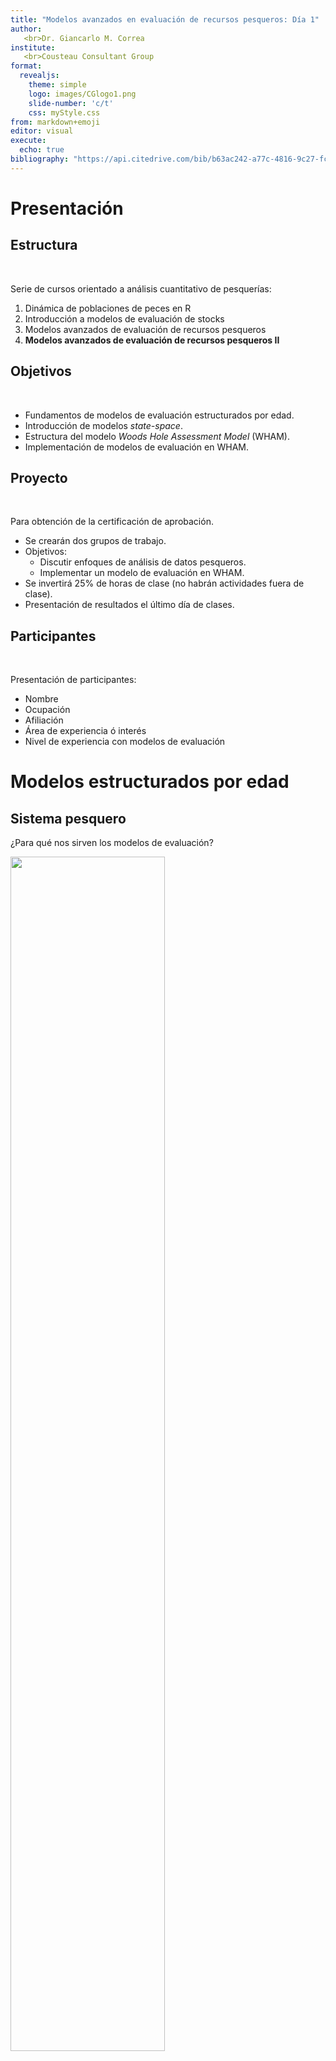 ```yaml
---
title: "Modelos avanzados en evaluación de recursos pesqueros: Día 1"
author: 
   <br>Dr. Giancarlo M. Correa
institute:
   <br>Cousteau Consultant Group
format:
  revealjs:
    theme: simple
    logo: images/CGlogo1.png
    slide-number: 'c/t'
    css: myStyle.css
from: markdown+emoji
editor: visual
execute:
  echo: true
bibliography: "https://api.citedrive.com/bib/b63ac242-a77c-4816-9c27-fcdfb31875b0/references.bib?x=eyJpZCI6ICJiNjNhYzI0Mi1hNzdjLTQ4MTYtOWMyNy1mY2RmYjMxODc1YjAiLCAidXNlciI6ICI1NDQwIiwgInNpZ25hdHVyZSI6ICIyMTMxYjVhZDk1NGYxNDUzYjk3YjZiNjk3ZDIxZWEwODIwZjA4MTBiZTk3YWIxOTNiMGVkMzI1YzI0YTRjZWNkIn0=/bibliography.bib"
---
```


# Presentación

<!-- Install this version of knitr or update RStudio-->
<!-- remotes::install_version("knitr", "1.42") -->

## Estructura

<br>

Serie de cursos orientado a análisis cuantitativo de pesquerías:

::: incremental

1. Dinámica de poblaciones de peces en R
2. Introducción a modelos de evaluación de stocks
3. Modelos avanzados de evaluación de recursos pesqueros
4. **Modelos avanzados de evaluación de recursos pesqueros II**

:::

## Objetivos

<br>

::: incremental

- Fundamentos de modelos de evaluación estructurados por edad.
- Introducción de modelos *state-space*.
- Estructura del modelo *Woods Hole Assessment Model* (WHAM).
- Implementación de modelos de evaluación en WHAM.

:::

## Proyecto

<br>

Para obtención de la certificación de aprobación. 

::: incremental

* Se crearán dos grupos de trabajo.
* Objetivos: 
  - Discutir enfoques de análisis de datos pesqueros.
  - Implementar un modelo de evaluación en WHAM.
* Se invertirá 25% de horas de clase (no habrán actividades fuera de clase).
* Presentación de resultados el último día de clases.

:::

## Participantes

<br>

Presentación de participantes:

::: fragment

- Nombre
- Ocupación
- Afiliación
- Área de experiencia ó interés
- Nivel de experiencia con modelos de evaluación

:::

# Modelos estructurados por edad

## Sistema pesquero

¿Para qué nos sirven los modelos de evaluación?

![](images/D1_img0.jpg){fig-align="center" width="70%"}

## Conceptos básicos

![](images/D1_img1.png){fig-align="center" width="100%"}

::: {.absolute top="650" left="70"}
::: sectionhead
[Stockholm University Baltic Sea Centre]{style="font-size:50%"}
:::
:::

## Conceptos básicos

<br>

Diferencias claves en enfoques para estudiar poblaciones:

![](images/D1_img2.png){fig-align="center" width="70%"}

::: {.absolute top="650" left="70"}
::: sectionhead
[@Haddon_2011]{style="font-size:50%"}
:::
:::

## Enfoque integrado

Combina diferentes tipos de datos en un único análisis. El ajuste a los datos se realiza por medio de una rutina de minimización de alguna función objetivo [@Fournier_1982]. 

::: fragment

Tipos de datos más comunes:

* Capturas
* Índices de abundancia
* Composición por tallas o edades
* Marcaje y recaptura

:::

## Enfoque integrado

<br>

![](images/D1_img3.png){fig-align="center" width="60%"}

::: {.absolute top="650" left="70"}
::: sectionhead
[@Haddon_2011]{style="font-size:50%"}
:::
:::

## Conceptos básicos

<br>

En un modelo de evaluación estructurado por edades tenemos los siguientes componentes principalmente:

* Reclutamiento
* Mortalidad (natural y por pesca)
* Selectividad
* Crecimiento somático

## Plataforma de evaluación

Software o librería orientado a la implementación de modelos de evaluación de stocks (en general). 

::: fragment

::: {.callout-note icon=false}

## Ventajas

- No hay necesidad de codificar
- Comunicación más sencilla

:::

::: {.callout-warning icon=false}

## Desventajas

- No pueden ser aplicables a todos los stocks
- Efecto de *caja negra*

:::

:::
  
## Plataforma de evaluación
  
<br>

Ejemplos: 

* Stock Synthesis [@Methot_2013]
* MULTIFAN-CL [@fournier1998multifan]
* SAM [@Nielsen_2014]
* **WHAM** [@Stock_2021]

# Introducción a modelos *state-space*

## Modelos *state-space*

::: {.callout-tip icon=false}

## Definición

* SSM permiten diferenciar y separar variaciones en procesos de un sistema de los errores de observación.

:::

::: fragment 

Podemos tener dos series temporales:

1. Serie de procesos, o estados, que representan los cambios verdaderos en el sistema.
2. Serie de observaciones que realizamos del sistema.

Los procesos cambian en el tiempo estocásticamente, lo que se conoce como variaciones en procesos (*process variation*).

:::

## Modelos *state-space*

* $z_{t}$: estado en tiempo $t$ (e.g., abundancia de la población)
* $y_{t}$: observaciones

![](images/D1_img4.png){fig-align="center" width="100%"}

[@Auger_M_th__2021]{style="font-size:50%"}

## Modelos *state-space*

Normalmente se asume un proceso Markov (de primer orden) para modelar los estados:

$$z_t = \beta z_{t-1}+\epsilon_t$$

* $\beta$: autocorrelación de estados en el tiempo
* $\epsilon$: variación de procesos, donde:

$$\epsilon_t \sim N(0,\sigma_p^2)$$

$z_0$ puede ser tratado como un parámetro adicional.

## Modelos *state-space*

Para el caso de las observaciones, se asumen que estas son independientes, y se relacionan con los estados:

$$y_t = \alpha z_{t}+\eta_t$$

* $\alpha$: parámetro que regula el sesgo entre observación y estado
* $\eta$: error de observación, donde:

$$\eta_t \sim N(0,\sigma_o^2)$$

## Modelos *state-space*

Podemos caracterizar este modelo en términos de distribuciones de probabilidad:

$$g(y_t \mid z_{t}, \boldsymbol{\theta}_o)$$

$$f(z_t \mid z_{t-1}, \boldsymbol{\theta}_p)$$


para $t=1,...,T$, donde $f$ y $g$ son dos funciones de densidad de probabilidad normales,  $\boldsymbol{\theta}_p$ y $\boldsymbol{\theta}_o$ son vectores de parámetros asociados con cada ecuación:

$$\boldsymbol{\theta}_p = (\beta, \sigma_p^2), \boldsymbol{\theta}_o = (\alpha,\sigma_o^2)$$

## Modelos *state-space*

Los <span style="color:red;">efectos fijos</span> vienen a ser:

$$\boldsymbol{\theta} = (\boldsymbol{\theta}_p, \boldsymbol{\theta}_o, z_0)$$

::: fragment

Y los estados $z_t$ son tratados como <span style="color:red;">variables aleatorias</span>.

Por lo tanto, los SSM se consideran estos modelos jerárquicos:

1. Primer nivel: ecuación de observación
2. Segundo nivel: ecuación de proceso

:::


## Modelos *state-space*

* Aplicaciones a una gran variedad de campos de investigación.

::: fragment

* Enfoque utilizado para analizar series de tiempo en ecología:
  - movimiento de animales
  - biologging
  - datos de captura-recaptura
  - epidemiología
  - evaluación de stocks

:::

## SSM en evaluación de stocks

Enfoque presentado por @Sullivan_1992 y @Gudmundsson_1994. 

::: fragment

Usualmente los estados $z_t$ vienen a ser variables como [@Aeberhard_2018]:

- Abundancia a la edad
- Reclutamiento
- Mortalidad por pesca
- Mortalidad natural
- Selectividad

:::

## SSM en evaluación de stocks

En modelos de evaluación tradicionales se emplea el enfoque de *máxima verosimilitud penalizada* (PML) para modelar variaciones temporales en algún estado.

::: {.callout-important icon=false}

## Ejemplo

Para modelar mortalidad por pesca, se separa la mortalidad por pesca anual y la selectividad a la edad:

$$F_{a,t} = f_t S_a \exp(\delta_{a,t})$$

Asumiendo que $\delta_{a,t} \sim N(0,\sigma_\delta^2)$. El enfoque PML **fija** $\sigma_\delta^2$ (penalty term) en el modelo a un valor subjetivo.

:::

::: fragment

Principal ventaja de SSM: estimación de $\sigma_\delta^2$. 

:::

## SSM en evaluación de stocks

<br>

En la actualidad, TMB [@Kristensen_2016] es la principal plataforma para implementar SSM debido a su eficiencia para modelar efectos aleatorios.

::: fragment

* Desarrollado a partir de *ADMB* [@Fournier_2012]
* Usa la maquinaria de C++
* Sencilla manipulación desde R

:::

# Laboratorio

## Software requerido

<br>

* MS Excel
* R [instalar](https://cran.r-project.org/)
* RStudio [instalar](https://posit.co/download/rstudio-desktop/)
* Rtools [instalar](https://cran.r-project.org/bin/windows/Rtools/rtools43/rtools.html)

## Instalación de librerías

<br>

Instalar `TMB`:

```r
install.packages('TMB')
```

<br>

::: fragment

Para instalar WHAM, utilizaremos la versión que permite incluir datos de tallas:

```r
remotes::install_github(repo = 'GiancarloMCorrea/wham', ref='growth', 
                        INSTALL_opts = c("--no-docs", "--no-multiarch", "--no-demo"))
```

También les sugiero explorar la [versión base de WHAM](https://timjmiller.github.io/wham/).

:::

## Modelo sencillo en TMB

<br>

Objetivo: Conocer los pasos para implementar un modelo en TMB

Ejemplo obtenido de [Sean Anderson](https://seananderson.ca/2014/10/17/tmb/) (Gompertz SSM). 

## Modelo sencillo en TMB

1. Tener en claro el sistema a modelar:

$$u_t = a + b u_{t-1} + \epsilon_t$$
$$y_t = ln(u_t)$$

$$\epsilon_t \sim N(0,\sigma_p^2)$$
$$y_t \sim N(ln(u_t),\sigma_o^2)$$

Donde $u_t$ es el estado (abundancia) en la población.

## Modelo sencillo en TMB

2. Implementar tu modelo en TMB (ver `Ejercicio_1.cpp`)

```Rcpp
#| eval: false
#| code-line-numbers: "1-5"

// Header
#include <TMB.hpp>

template<class Type>
Type objective_function<Type>::operator() () {

// Input data:
DATA_VECTOR(y);

// Parameters (fixed and random variables):
PARAMETER(a); 
PARAMETER(b); 
PARAMETER(log_sigma_proc); 
PARAMETER(log_sigma_obs); 
PARAMETER_VECTOR(u); 

// Transformed parameters if required
Type sigma_proc = exp(log_sigma_proc);
Type sigma_obs = exp(log_sigma_obs);

// Reports on transformed parameters:
ADREPORT(sigma_proc)
ADREPORT(sigma_obs)

int n = y.size(); // get time series length

Type nll = 0.0; // initialize negative log likelihood

// process model:
for(int i = 1; i < n; i++){
  Type m = a + b * u[i - 1]; // Gompertz
  nll -= dnorm(u[i], m, sigma_proc, true); // nll function
}

// observation model:
for(int i = 0; i < n; i++){
  nll -= dnorm(y[i], u[i], sigma_obs, true); // nll function
}

return nll;
}
```

## Modelo sencillo en TMB

2. Implementar tu modelo en TMB (ver `Ejercicio_1.cpp`)

```Rcpp
#| eval: false
#| code-line-numbers: "7-15"

// Header
#include <TMB.hpp>

template<class Type>
Type objective_function<Type>::operator() () {

// Input data:
DATA_VECTOR(y);

// Parameters (fixed and random variables):
PARAMETER(a); 
PARAMETER(b); 
PARAMETER(log_sigma_proc); 
PARAMETER(log_sigma_obs); 
PARAMETER_VECTOR(u); 

// Transformed parameters if required
Type sigma_proc = exp(log_sigma_proc);
Type sigma_obs = exp(log_sigma_obs);

// Reports on transformed parameters:
ADREPORT(sigma_proc)
ADREPORT(sigma_obs)

int n = y.size(); // get time series length

Type nll = 0.0; // initialize negative log likelihood

// process model:
for(int i = 1; i < n; i++){
  Type m = a + b * u[i - 1]; // Gompertz
  nll -= dnorm(u[i], m, sigma_proc, true); // nll function
}

// observation model:
for(int i = 0; i < n; i++){
  nll -= dnorm(y[i], u[i], sigma_obs, true); // nll function
}

return nll;
}
```


## Modelo sencillo en TMB

2. Implementar tu modelo en TMB (ver `Ejercicio_1.cpp`)

```Rcpp
#| eval: false

// Header
#include <TMB.hpp>

template<class Type>
Type objective_function<Type>::operator() () {

// Input data:
DATA_VECTOR(y);

// Parameters (fixed and random variables):
PARAMETER(a); 
PARAMETER(b); 
PARAMETER(log_sigma_proc); 
PARAMETER(log_sigma_obs); 
PARAMETER_VECTOR(u); 

// Transformed parameters if required
Type sigma_proc = exp(log_sigma_proc);
Type sigma_obs = exp(log_sigma_obs);

// Reports on transformed parameters:
ADREPORT(sigma_proc)
ADREPORT(sigma_obs)

int n = y.size(); // get time series length

Type nll = 0.0; // initialize negative log likelihood

// process model:
for(int i = 1; i < n; i++){
  Type m = a + b * u[i - 1]; // Gompertz
  nll -= dnorm(u[i], m, sigma_proc, true); // nll function
}

// observation model:
for(int i = 0; i < n; i++){
  nll -= dnorm(y[i], u[i], sigma_obs, true); // nll function
}

return nll;
}
```

## Modelo sencillo en TMB

<br>

3. Compilar el modelo (en R):

```r
require(TMB)
compile("Ejercicio_1.cpp")
dyn.load(dynlib("Ejercicio_1"))
```


## Modelo sencillo en TMB

<br>

4. En R, leer tus datos. Imaginemos que `y` son tus observaciones:

```r
N = 100
seed = 123
sigma_obs = 0.2
sigma_proc = 0.2
a = 1.4
b = 0.7
y1 = 4

set.seed(seed)
N <- N
ytrue <- numeric(length = N)
ytrue[1] <- y1
log_sigma_proc <- log(sigma_proc)
proc_error <- rnorm(N, mean = 0, sd = sigma_proc)
log_sigma_obs <- log(sigma_obs)
for(i in 2:N) {
  ytrue[i] <- a + b * ytrue[i-1] + proc_error[i-1]
}
x <- seq_len(N)
y <- rnorm(N, mean = ytrue, sd = sigma_obs)
```

```r
print(y)
```

## Modelo sencillo en TMB

<br>

5. Preparar los objetos y correr el modelo:

```r
# Data input (list)
data <- list(y = y) 
# fixed effects and random variables (list):
parameters <- list(a = 1, b = 0.5, log_sigma_proc = -1,
                   log_sigma_obs = -1, u = rep(mean(y), 100))
# Construct objective function (define random variable):
obj <- MakeADFun(data, parameters, random = "u", DLL = "Ejercicio_1")
obj$hessian <- FALSE # no calculate hessian
# Optimization:
opt <- nlminb(start = obj$par, obj = obj$fn, gr = obj$gr)
# Calculate SD of model parameters
est_pars <- sdreport(obj)
```


## Modelo básico de evaluación de stocks

<br>

<br>

Abrir archivo `Ejercicio_2.xlsx`

## Referencias
